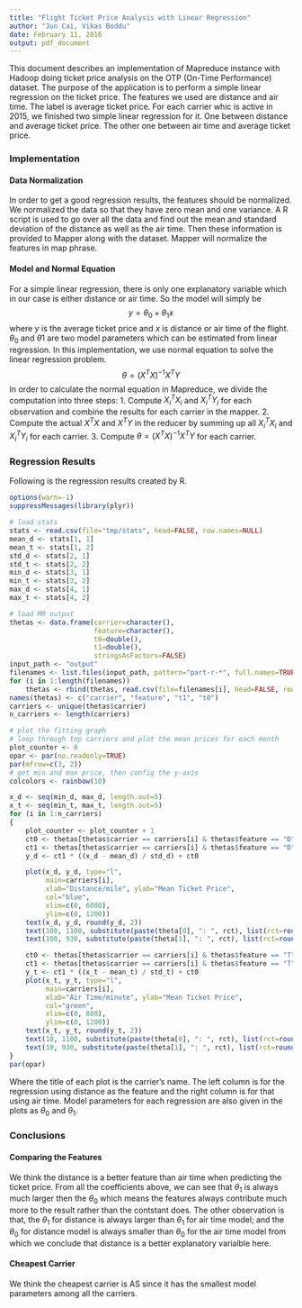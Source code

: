 ```yaml
---
title: "Flight Ticket Price Analysis with Linear Regression"
author: "Jun Cai, Vikas Boddu"
date: February 11, 2016
output: pdf_document
---
```


This document describes an implementation of Mapreduce instance with Hadoop doing ticket price analysis on the OTP (On-Time Performance) dataset. The purpose of the application is to perform a simple linear regression on the ticket price. The features we used are distance and air time. The label is average ticket price. For each carrier whic is active in 2015, we finished two simple linear regression for it. One between distance and average ticket price. The other one between air time and average ticket price.

### Implementation
#### Data Normalization
In order to get a good regression results, the features should be normalized. We normalized the data so that they have zero mean and one variance. A R script is used to go over all the data and find out the mean and standard deviation of the distance as well as the air time. Then these information is provided to Mapper along with the dataset. Mapper will normalize the features in map phrase.

#### Model and Normal Equation
For a simple linear regression, there is only one explanatory variable which in our case is either distance or air time. So the model will simply be $$y=\theta_{0} + \theta_{1}x$$ where $y$ is the average ticket price and $x$ is distance or air time of the flight. $\theta_{0}$ and $\theta{1}$ are two model parameters which can be estimated from linear regression. In this implementation, we use normal equation to solve the linear regression problem. $$\theta=(X^{T}X)^{-1}X^{T}Y$$ In order to calculate the normal equation in Mapreduce, we divide the computation into three steps: 
1. Compute $X_{i}^{T}X_{i}$ and $X_{i}^{T}Y_{i}$ for each observation and combine the results for each carrier in the mapper. 
2. Compute the actual $X^{T}X$ and $X^{T}Y$ in the reducer by summing up all $X_{i}^{T}X_{i}$ and $X_{i}^{T}Y_{i}$ for each carrier. 
3. Compute $\theta=(X^{T}X)^{-1}X^{T}Y$ for each carrier.

### Regression Results

Following is the regression results created by R. 

```r
options(warn=-1)
suppressMessages(library(plyr))

# load stats
stats <- read.csv(file="tmp/stats", head=FALSE, row.names=NULL)
mean_d <- stats[1, 1]
mean_t <- stats[1, 2]
std_d <- stats[2, 1]
std_t <- stats[2, 2]
min_d <- stats[3, 1]
min_t <- stats[3, 2]
max_d <- stats[4, 1]
max_t <- stats[4, 2]

# load MR output
thetas <- data.frame(carrier=character(),
					 feature=character(),
					 t0=double(),
					 t1=double(),
					 stringsAsFactors=FALSE)
input_path <- "output"
filenames <- list.files(input_path, pattern="part-r-*", full.names=TRUE)
for (i in 1:length(filenames))
	thetas <- rbind(thetas, read.csv(file=filenames[i], head=FALSE, row.names=NULL))
names(thetas) <- c("carrier", "feature", "t1", "t0")
carriers <- unique(thetas$carrier)
n_carriers <- length(carriers)

# plot the fitting graph
# loop through top carriers and plot the mean prices for each month
plot_counter <- 0
opar <- par(no.readonly=TRUE)
par(mfrow=c(3, 2))
# get min and max price, then config the y-axis
colcolors <- rainbow(10)

x_d <- seq(min_d, max_d, length.out=5)
x_t <- seq(min_t, max_t, length.out=5)
for (i in 1:n_carriers)
{
	plot_counter <- plot_counter + 1
	ct0 <- thetas[thetas$carrier == carriers[i] & thetas$feature == "D", 3]
	ct1 <- thetas[thetas$carrier == carriers[i] & thetas$feature == "D", 4]
	y_d <- ct1 * ((x_d - mean_d) / std_d) + ct0

	plot(x_d, y_d, type="l",
		 main=carriers[i],
		 xlab="Distance/mile", ylab="Mean Ticket Price",
		 col="blue",
		 xlim=c(0, 6000),
		 ylim=c(0, 1200))
	text(x_d, y_d, round(y_d, 2))
	text(100, 1100, substitute(paste(theta[0], ": ", rct), list(rct=round(ct0, 2))), adj=0)
	text(100, 930, substitute(paste(theta[1], ": ", rct), list(rct=round(ct1, 2))), adj=0)

	ct0 <- thetas[thetas$carrier == carriers[i] & thetas$feature == "T", 3]
	ct1 <- thetas[thetas$carrier == carriers[i] & thetas$feature == "T", 4]
	y_t <- ct1 * ((x_t - mean_t) / std_t) + ct0
	plot(x_t, y_t, type="l",
		 main=carriers[i],
		 xlab="Air Time/minute", ylab="Mean Ticket Price",
		 col="green",
		 xlim=c(0, 800),
		 ylim=c(0, 1200))
	text(x_t, y_t, round(y_t, 2))
	text(10, 1100, substitute(paste(theta[0], ": ", rct), list(rct=round(ct0, 2))), adj=0)
	text(10, 930, substitute(paste(theta[1], ": ", rct), list(rct=round(ct1, 2))), adj=0)
}
par(opar)
```
Where the title of each plot is the carrier's name. The left column is for the regression using distance as the feature and the right column is for that using air time. Model parameters for each regression are also given in the plots as $\theta_{0}$ and $\theta_{1}$.

### Conclusions
#### Comparing the Features
We think the distance is a better feature than air time when predicting the ticket price. From all the coefficients above, we can see that $\theta_{1}$ is always much larger then the $\theta_{0}$ which means the features always contribute much more to the result rather than the contstant does. The other observation is that, the $\theta_{1}$ for distance is always larger than $\theta_{1}$ for air time model; and the $\theta_{0}$ for distance model is always smaller than $\theta_{0}$ for the air time model from which we conclude that distance is a better explanatory varialble here.

#### Cheapest Carrier
We think the cheapest carrier is AS since it has the smallest model parameters among all the carriers.
